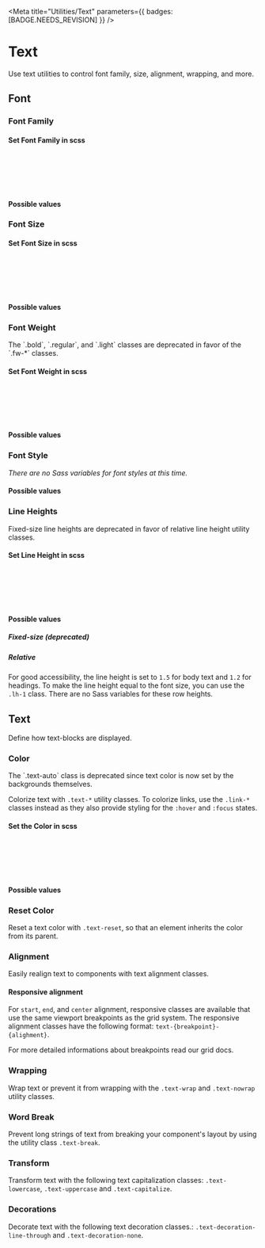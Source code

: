
<Meta
  title="Utilities/Text"
  parameters={{ badges: [BADGE.NEEDS_REVISION] }}
/>

# Text

<p className="lead">
  Use text utilities to control font family, size, alignment, wrapping, and more.
</p>

## Font

### Font Family

<Canvas of={TextDemos.FontFamily} sourceState='shown' />

#### Set Font Family in scss

```css dark
@use '@swisspost/design-system-styles/core' as post;

.my-element {
  font-family: post.$font-family-sans-serif;
}
```

#### Possible values

<TextUtilityAPI
  values={SCSS_VARIABLES.fontFamilies}
  cssPrefix="font"
  scssPrefix="font-family"
/>

### Font Size

<Canvas of={TextDemos.FontSize} sourceState='shown' />

#### Set Font Size in scss

```css dark
@use '@swisspost/design-system-styles/core' as post;

.my-element {
  font-size: post.$font-size-tiny;
}
```

#### Possible values

<TextUtilityAPI
  values={SCSS_VARIABLES.fontSizes}
  cssPrefix="fs"
  scssPrefix="font-size"
/>

### Font Weight

<div class="alert alert-warning my-4">
  <p>
    The `.bold`, `.regular`, and `.light` classes are deprecated in favor of the `.fw-*` classes.
  </p>
</div>

<Canvas of={TextDemos.FontWeight} sourceState='shown' />

#### Set Font Weight in scss

```css dark
@use '@swisspost/design-system-styles/core' as post;

.my-element {
  font-weight: post.$font-weight-bold;
}
```

#### Possible values

<TextUtilityAPI
  values={SCSS_VARIABLES.fontWeights}
  cssPrefix="fw"
  scssPrefix="font-weight"
/>

### Font Style

<Canvas of={TextDemos.FontStyle} sourceState='shown' />

<p class="mb-big"><em>There are no Sass variables for font styles at this time.</em></p>

#### Possible values

<TextUtilityAPI
  values={SCSS_VARIABLES.fontStyles}
  cssPrefix="fst"
/>

### Line Heights

<div class="alert alert-warning my-4">
  <p>
    Fixed-size line heights are deprecated in favor of relative line height utility classes.
  </p>
</div>

<Canvas of={TextDemos.LineHeight} sourceState='shown' />

#### Set Line Height in scss

```css dark
@use '@swisspost/design-system-styles/core' as post;

.my-element {
  line-height: post.$line-height-tiny;
}
```

#### Possible values

##### Fixed-size (deprecated)

<TextUtilityAPI
  values={SCSS_VARIABLES.fixedLineHeights}
  cssPrefix="lh"
  scssPrefix="line-height"
/>

##### Relative
For good accessibility, the line height is set to <code>1.5</code> for body text and <code>1.2</code> for headings.
To make the line height equal to the font size, you can use the `.lh-1` class.
There are no Sass variables for these row heights.

<TextUtilityAPI
  values={SCSS_VARIABLES.relativeLineHeights}
  cssPrefix="lh"
/>

## Text

Define how text-blocks are displayed.

### Color

<div class="alert alert-warning my-4">
  <p>
    The `.text-auto` class is deprecated since text color is now set by the <LinkTo href="utilities-background">backgrounds</LinkTo> themselves.
  </p>
</div>

Colorize text with `.text-*` utility classes.
To colorize links, use the `.link-*` classes instead as they also provide styling for the `:hover` and `:focus` states.

<Canvas of={TextDemos.TextColor} sourceState='shown' />

#### Set the Color in scss

```css dark
@use '@swisspost/design-system-styles/core' as post;

.my-element {
  color: post.$success;
}
```

#### Possible values

<TextUtilityAPI
  values={SCSS_VARIABLES.colors}
  cssPrefix="text"
/>

### Reset Color

Reset a text color with `.text-reset`, so that an element inherits the color from its parent.

<Canvas of={TextDemos.TextColorReset} sourceState='shown' />

### Alignment

Easily realign text to components with text alignment classes.

<Canvas of={TextDemos.TextAlign} sourceState='shown' />

#### Responsive alignment

For `start`, `end`, and `center` alignment, responsive classes are available that use the same viewport breakpoints as the grid system.
The responsive alignment classes have the following format: `text-{breakpoint}-{alighment}`.

For more detailed informations about breakpoints read our <LinkTo kind="foundations-grid">grid docs</LinkTo>.

### Wrapping

Wrap text or prevent it from wrapping with the `.text-wrap` and `.text-nowrap` utility classes.

<Canvas of={TextDemos.TextWrapping} sourceState='shown' />

### Word Break

Prevent long strings of text from breaking your component's layout by using the utility class `.text-break`.

<Canvas of={TextDemos.WordBreak} sourceState='shown' />

### Transform

Transform text with the following text capitalization classes: `.text-lowercase`, `.text-uppercase` and `.text-capitalize`.

<Canvas of={TextDemos.TextTransform} sourceState='shown' />

### Decorations

Decorate text with the following text decoration classes.: `.text-decoration-line-through` and `.text-decoration-none`.

<Canvas of={TextDemos.TextDecoration} sourceState='shown' />
